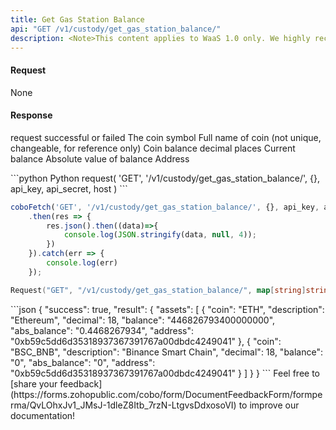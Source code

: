 ```yaml
---
title: Get Gas Station Balance
api: "GET /v1/custody/get_gas_station_balance/"
description: <Note>This content applies to WaaS 1.0 only. We highly recommend that you upgrade to [WaaS 2.0](https://www.cobo.com/developers/v2/guides/overview/introduction).</Note> This endpoint returns a list of assets of gas station. The response includes asset details such as coin, address, and balance.
---
```


#### Request
None

#### Response
<ResponseField name="success" type="bool">request successful or failed</ResponseField>
<ResponseField name="result" type="object">
    <Expandable title="object">
        <ResponseField name="assets" type="object[]">
            <Expandable title="object">
                <ResponseField name="coin" type="String">The coin symbol</ResponseField>
                <ResponseField name="description" type="String">Full name of coin (not unique, changeable, for reference only)</ResponseField>
                <ResponseField name="decimal" type="String">Coin balance decimal places</ResponseField>
                <ResponseField name="balance" type="String">Current balance</ResponseField>
                <ResponseField name="abs_balance" type="String">Absolute value of balance</ResponseField>
                <ResponseField name="address" type="String">Address</ResponseField>
            </Expandable>
        </ResponseField>
    </Expandable>
</ResponseField>

<RequestExample>
```python Python
request(
  'GET',
  '/v1/custody/get_gas_station_balance/',
  {},
  api_key, api_secret, host
)
```

```javascript JavaScript
coboFetch('GET', '/v1/custody/get_gas_station_balance/', {}, api_key, api_secret, host)
    .then(res => {
        res.json().then((data)=>{
            console.log(JSON.stringify(data, null, 4));
        })
    }).catch(err => {
        console.log(err)
    });
```

```go Go
Request("GET", "/v1/custody/get_gas_station_balance/", map[string]string{})
```
</RequestExample>

<ResponseExample>
```json
{
  "success": true,
  "result": {
    "assets": [
      {
        "coin": "ETH",
        "description": "Ethereum",
        "decimal": 18,
        "balance": "446826793400000000",
        "abs_balance": "0.4468267934",
        "address": "0xb59c5dd6d35318937367391767a00dbdc4249041"
      },
      {
        "coin": "BSC_BNB",
        "description": "Binance Smart Chain",
        "decimal": 18,
        "balance": "0",
        "abs_balance": "0",
        "address": "0xb59c5dd6d35318937367391767a00dbdc4249041"
      }
    ]
  }
}
```
</ResponseExample>
<Tip>Feel free to [share your feedback](https://forms.zohopublic.com/cobo/form/DocumentFeedbackForm/formperma/QvLOhxJv1_JMsJ-1dleZ8Itb_7rzN-LtgvsDdxosoVI) to improve our documentation!</Tip>